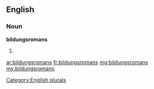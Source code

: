 ==English==

===Noun===
'''bildungsromans'''

# {{plural of|bildungsroman}}

[[Category:English plurals]]

[[ar:bildungsromans]]
[[fr:bildungsromans]]
[[mg:bildungsromans]]
[[my:bildungsromans]]